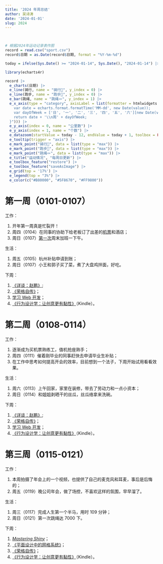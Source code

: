 ```yaml
---
title: '2024 年周总结'
author: 吴诗涛
date: '2024-01-01'
slug: 2024
---
```


<br><div class='fullwidth'>
```r
# 根据2024年运动记录表作图
record = read.csv("sport.csv")
record$日期 = as.Date(record$日期, format = "%Y-%m-%d")

today = ifelse(Sys.Date() >= "2024-01-14", Sys.Date(), "2024-01-14") |> as.Date()

library(echarts4r)

record |>
  e_charts(日期) |>
  e_line(骑行, name = "骑行️🚴", y_index = 0) |>
  e_line(跑步, name = "跑步🏃", y_index = 0) |>
  e_bar(跳绳, name = "跳绳🪢", y_index = 1) |>
  e_x_axis(type = "category", axisLabel = list(formatter = htmlwidgets::JS("function(value, index) {
    var date = echarts.format.formatTime('MM-dd', new Date(value));
    var dayOfWeek = ['日', '一', '二', '三', '四', '五', '六'][new Date(value).getDay()];
    return date + '\\n周' + dayOfWeek;
  }"))) |>
  e_y_axis(index = 0, name = "公里数") |>
  e_y_axis(index = 1, name = "个数") |>
  e_datazoom(startValue = today - 12, endValue = today + 1, toolbox = FALSE) |>
  e_tooltip(trigger = "axis") |>
  e_mark_point("骑行️🚴", data = list(type = "max")) |>
  e_mark_point("跑步🏃", data = list(type = "max")) |>
  e_mark_point("跳绳🪢", data = list(type = "max")) |>
  e_title("运动情况", "每周日更新") |>
  e_toolbox_feature("restore") |>
  e_toolbox_feature("saveAsImage") |>
  e_grid(top = '17%') |>
  e_legend(top = "3%") |>
  e_color(c("#B80000", "#5F8670", "#FF9800"))
```
</div>

# 第一周（0101-0107）

工作：

1. 开年第一周真是忙裂开！
1. 周四（0104）在同事的协助下给老板订了出差的[机票](../../posts/first-flight-ticket/)和酒店；
1. 周日（0107）[第一次](../../posts/overtime-request/)周末加班一下午。

生活：

1. 周五（0105）杭州补贴申请到账；
1. 周日（0107）小王和郭子买了菜，煮了大盘鸡拌面，好吃。

下周：

1. [《详谈：赵鹏》](https://learn.shitao5.org/posts/20240106-xtzp/);
1. [《荣格自传》](https://learn.shitao5.org/posts/20231228-rgzz/)；
1. [学习 Web 开发](https://learn.shitao5.org/posts/20231217-web/)；
1. [《行为设计学：让创意更有黏性》](https://book.douban.com/subject/30390604/)（Kindle）。

# 第二周（0108-0114）

工作：

1. 逐渐成为买机票熟练工，值机抢座熟手；
1. 周四（0111）催着刚毕业的同事赶快去申请毕业生补贴；
1. 在工作中思考如何提高开会的效率，目前想到一个法子，下周开始试用看看效果。

生活：

1. 周六（0113）上午回家，家里在装修，带去了劳动力和一点小资本；
1. 周日（0114）和姐姐剥晒干的丝瓜，丝瓜络拿来洗碗。

下周：

1. [《详谈：赵鹏》](https://learn.shitao5.org/posts/20240106-xtzp/);
1. [《荣格自传》](https://learn.shitao5.org/posts/20231228-rgzz/)；
1. [学习 Web 开发](https://learn.shitao5.org/posts/20231217-web/)；
1. [《行为设计学：让创意更有黏性》](https://book.douban.com/subject/30390604/)（Kindle）。

# 第三周（0115-0121）

工作：

1. 本周拍摄了年会上的一个视频，也提供了自己的麦克风和耳麦，事后是后悔的；
1. 周五（0119）晚公司年会，做了场控，不喜欢这样的氛围，早早溜了。

生活：

1. 周三（0117）完成人生第一个半马，用时 109 分钟；
1. 周日（0121）第一次跳绳达 7000 下。

下周：

1. [*Mastering Shiny*](https://learn.shitao5.org/posts/20240119-mastering-shiny/)；
1. [《平面设计中的网格系统》](https://learn.shitao5.org/posts/20240121-grid-systems/)；
1. [《荣格自传》](https://learn.shitao5.org/posts/20231228-rgzz/)；
1. [《行为设计学：让创意更有黏性》](https://book.douban.com/subject/30390604/)（Kindle）。



